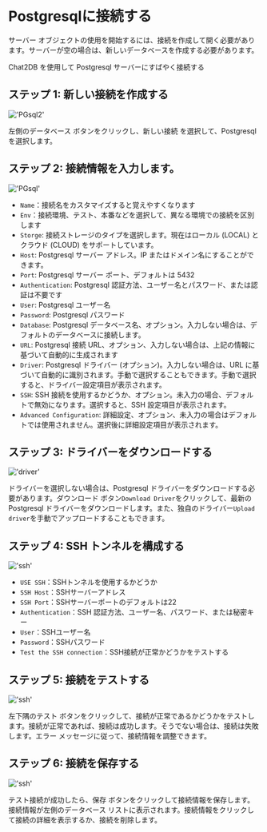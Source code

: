 # Postgresqlに接続する

サーバー オブジェクトの使用を開始するには、接続を作成して開く必要があります。サーバーが空の場合は、新しいデータベースを作成する必要があります。

Chat2DB を使用して Postgresql サーバーにすばやく接続する

## ステップ 1: 新しい接続を作成する

!['PGsql2'](/image/connection/PGsql2.png)

左側のデータベース ボタンをクリックし、新しい接続 を選択して、Postgresql を選択します。


## ステップ 2: 接続情報を入力します。

!['PGsql'](/image/connection/PGsql.png)

- `Name`：接続名をカスタマイズすると覚えやすくなります
- `Env`：接続環境、テスト、本番などを選択して、異なる環境での接続を区別します
- `Storge`: 接続ストレージのタイプを選択します。現在はローカル (LOCAL) とクラウド (CLOUD) をサポートしています。
- `Host`: Postgresql サーバー アドレス。IP またはドメイン名にすることができます。
- `Port`: Postgresql サーバー ポート、デフォルトは 5432
- `Authentication`: Postgresql 認証方法、ユーザー名とパスワード、または認証は不要です
- `User`: Postgresql ユーザー名
- `Password`: Postgresql パスワード
- `Database`: Postgresql データベース名、オプション。入力しない場合は、デフォルトのデータベースに接続します。
- `URL`: Postgresql 接続 URL、オプション、入力しない場合は、上記の情報に基づいて自動的に生成されます
- `Driver`: Postgresql ドライバー (オプション)。入力しない場合は、URL に基づいて自動的に識別されます。手動で選択することもできます。手動で選択すると、ドライバー設定項目が表示されます。
- `SSH`: SSH 接続を使用するかどうか、オプション。未入力の場合、デフォルトで無効になります。選択すると、SSH 設定項目が表示されます。
- `Advanced Configuration`: 詳細設定、オプション、未入力の場合はデフォルトでは使用されません。選択後に詳細設定項目が表示されます。

## ステップ 3: ドライバーをダウンロードする

!['driver'](/image/connection/driver.png)

ドライバーを選択しない場合は、Postgresql ドライバーをダウンロードする必要があります。ダウンロード ボタン`Download Driver`をクリックして、最新の Postgresql ドライバーをダウンロードします。また、独自のドライバー`Upload driver`を手動でアップロードすることもできます。

## ステップ 4: SSH トンネルを構成する

!['ssh'](/image/connection/ssh.png)
- `USE SSH`：SSHトンネルを使用するかどうか
- `SSH Host`：SSHサーバーアドレス
- `SSH Port`：SSHサーバーポートのデフォルトは22
- `Authentication`：SSH 認証方法、ユーザー名、パスワード、または秘密キー
- `User`：SSHユーザー名
- `Password`：SSHパスワード
- `Test the SSH connection`：SSH接続が正常かどうかをテストする

## ステップ 5: 接続をテストする

!['ssh'](/image/connection/test.png)

左下隅のテスト ボタンをクリックして、接続が正常であるかどうかをテストします。接続が正常であれば、接続は成功します。そうでない場合は、接続は失敗します。エラー メッセージに従って、接続情報を調整できます。

## ステップ 6: 接続を保存する
!['ssh'](/image/connection/test.png)

テスト接続が成功したら、保存 ボタンをクリックして接続情報を保存します。接続情報が左側のデータベース リストに表示されます。接続情報をクリックして接続の詳細を表示するか、接続を削除します。


